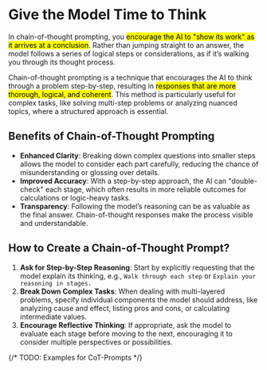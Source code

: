 # Give the Model Time to Think

In chain-of-thought prompting, you <mark>encourage the AI to "show its work" as it arrives at a conclusion</mark>. Rather than jumping straight to an answer, the model follows a series of logical steps or considerations, as if it’s walking you through its thought process.

Chain-of-thought prompting is a technique that encourages the AI to think through a problem step-by-step, resulting in <mark>responses that are more thorough, logical, and coherent</mark>. This method is particularly useful for complex tasks, like solving multi-step problems or analyzing nuanced topics, where a structured approach is essential.

## Benefits of Chain-of-Thought Prompting

- **Enhanced Clarity**: Breaking down complex questions into smaller steps allows the model to consider each part carefully, reducing the chance of misunderstanding or glossing over details.
- **Improved Accuracy**: With a step-by-step approach, the AI can "double-check" each stage, which often results in more reliable outcomes for calculations or logic-heavy tasks.
- **Transparency**: Following the model’s reasoning can be as valuable as the final answer. Chain-of-thought responses make the process visible and understandable.

## How to Create a Chain-of-Thought Prompt?

1. **Ask for Step-by-Step Reasoning**: Start by explicitly requesting that the model explain its thinking, e.g., `Walk through each step` or `Explain your reasoning in stages.`
2. **Break Down Complex Tasks**: When dealing with multi-layered problems, specify individual components the model should address, like analyzing cause and effect, listing pros and cons, or calculating intermediate values.
3. **Encourage Reflective Thinking**: If appropriate, ask the model to evaluate each stage before moving to the next, encouraging it to consider multiple perspectives or possibilities.

{/* TODO: Examples for CoT-Prompts */}

